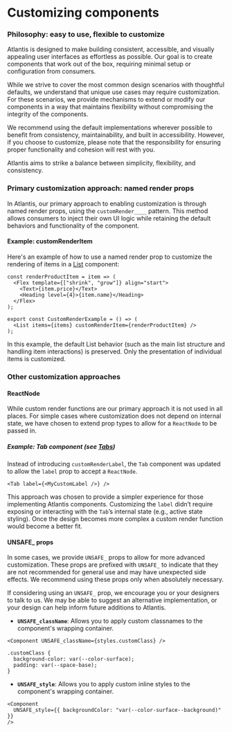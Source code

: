 
<Meta title="Guides/Customizing components" />

# Customizing components

### Philosophy: easy to use, flexible to customize

Atlantis is designed to make building consistent, accessible, and visually
appealing user interfaces as effortless as possible. Our goal is to create
components that work out of the box, requiring minimal setup or configuration
from consumers.

While we strive to cover the most common design scenarios with thoughtful
defaults, we understand that unique use cases may require customization. For
these scenarios, we provide mechanisms to extend or modify our components in a
way that maintains flexibility without compromising the integrity of the
components.

We recommend using the default implementations wherever possible to benefit from
consistency, maintainability, and built in accessibility. However, if you choose
to customize, please note that the responsibility for ensuring proper
functionality and cohesion will rest with you.

Atlantis aims to strike a balance between simplicity, flexibility, and
consistency.

### Primary customization approach: named render props

In Atlantis, our primary approach to enabling customization is through named
render props, using the `customRender____` pattern. This method allows consumers
to inject their own UI logic while retaining the default behaviors and
functionality of the component.

#### Example: customRenderItem

Here's an example of how to use a named render prop to customize the rendering
of items in a [List](..?path=/docs/components-lists-and-tables-list--docs)
component:

```tsx
const renderProductItem = item => (
  <Flex template={["shrink", "grow"]} align="start">
    <Text>{item.price}</Text>
    <Heading level={4}>{item.name}</Heading>
  </Flex>
);

export const CustomRenderExample = () => (
  <List items={items} customRenderItem={renderProductItem} />
);
```

In this example, the default List behavior (such as the main list structure and
handling item interactions) is preserved. Only the presentation of individual
items is customized.

### Other customization approaches

#### ReactNode

While custom render functions are our primary approach it is not used in all
places. For simple cases where customization does not depend on internal state,
we have chosen to extend prop types to allow for a `ReactNode` to be passed in.

##### Example: Tab component (see [Tabs](..?path=/docs/components-navigation-tabs--docs))

Instead of introducing `customRenderLabel`, the `Tab` component was updated to
allow the `label` prop to accept a `ReactNode`.

```tsx
<Tab label={<MyCustomLabel />} />
```

This approach was chosen to provide a simpler experience for those implementing
Atlantis components. Customizing the `label` didn’t require exposing or
interacting with the `Tab`’s internal state (e.g., active state styling). Once
the design becomes more complex a custom render function would become a better
fit.

#### UNSAFE\_ props

In some cases, we provide `UNSAFE_` props to allow for more advanced
customization. These props are prefixed with `UNSAFE_` to indicate that they are
not recommended for general use and may have unexpected side effects. We
recommend using these props only when absolutely necessary.

If considering using an `UNSAFE_` prop, we encourage you or your designers to
talk to us. We may be able to suggest an alternative implementation, or your
design can help inform future additions to Atlantis.

- **`UNSAFE_className`**: Allows you to apply custom classnames to the
  component's wrapping container.

```tsx
<Component UNSAFE_className={styles.customClass} />

.customClass {
  background-color: var(--color-surface);
  padding: var(--space-base);
}
```

- **`UNSAFE_style`**: Allows you to apply custom inline styles to the
  component's wrapping container.

```tsx
<Component
  UNSAFE_style={{ backgroundColor: "var(--color-surface--background)" }}
/>
```
